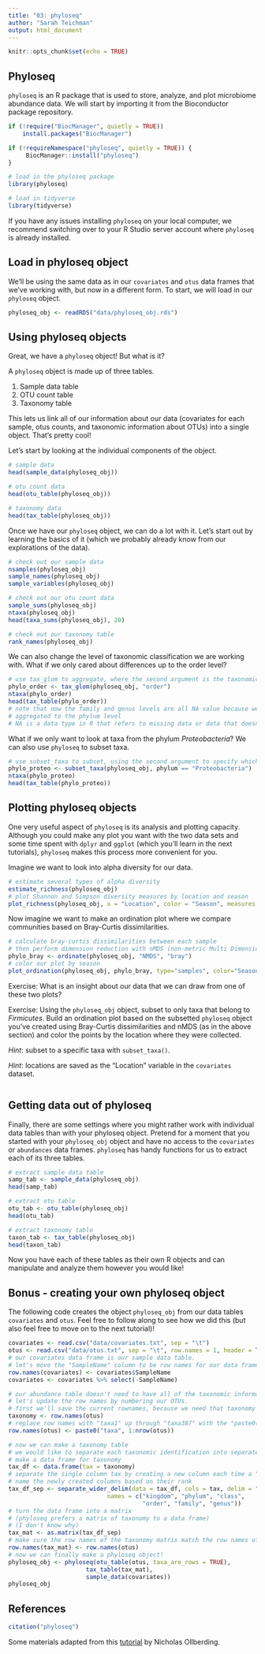 ```yaml
---
title: "03: phyloseq"
author: "Sarah Teichman"
output: html_document
---
```


```r
knitr::opts_chunk$set(echo = TRUE)
```

## Phyloseq

`phyloseq` is an R package that is used to store, analyze, and plot microbiome abundance data. We will start by importing it from the Bioconductor package repository. 

```r
if (!require("BiocManager", quietly = TRUE))
    install.packages("BiocManager")

if (!requireNamespace("phyloseq", quietly = TRUE)) {
     BiocManager::install("phyloseq")
}

# load in the phyloseq package
library(phyloseq)

# load in tidyverse
library(tidyverse)
```

If you have any issues installing `phyloseq` on your local computer, we recommend switching over to your R Studio server account where `phyloseq` is already installed.

## Load in phyloseq object 

We'll be using the same data as in our `covariates` and `otus` data frames that we've working with, but now in a different form. To start, we will load in our `phyloseq` object. 

```r
phyloseq_obj <- readRDS("data/phyloseq_obj.rds")
```

## Using phyloseq objects

Great, we have a `phyloseq` object! But what is it?

A `phyloseq` object is made up of three tables. 

1. Sample data table
2. OTU count table
3. Taxonomy table

This lets us link all of our information about our data (covariates for each sample, otus counts, and taxonomic information about OTUs) into a single object. That's pretty cool! 

Let's start by looking at the individual components of the object. 

```r
# sample data
head(sample_data(phyloseq_obj))

# otu count data 
head(otu_table(phyloseq_obj))

# taxonomy data 
head(tax_table(phyloseq_obj))
```

Once we have our `phyloseq` object, we can do a lot with it. Let's start out by learning the basics of it (which we probably already know from our explorations of the data). 

```r
# check out our sample data 
nsamples(phyloseq_obj)
sample_names(phyloseq_obj)
sample_variables(phyloseq_obj)

# check out our otu count data 
sample_sums(phyloseq_obj)
ntaxa(phyloseq_obj)
head(taxa_sums(phyloseq_obj), 20)

# check out our taxonomy table
rank_names(phyloseq_obj)
```

We can also change the level of taxonomic classification we are working with. What if we only cared about differences up to the order level? 

```r
# use tax_glom to aggregate, where the second argument is the taxonomic level to aggregate to 
phylo_order <- tax_glom(phyloseq_obj, "order")
ntaxa(phylo_order)
head(tax_table(phylo_order))
# note that now the family and genus levels are all NA value because we have 
# aggregated to the phylum level 
# NA is a data type in R that refers to missing data or data that doesn't exist
```

What if we only want to look at taxa from the phylum *Proteobacteria*? We can also use `phyloseq` to subset taxa. 

```r
# use subset_taxa to subset, using the second argument to specify which taxa you want at which taxonomic rank
phylo_proteo <- subset_taxa(phyloseq_obj, phylum == "Proteobacteria")
ntaxa(phylo_proteo)
head(tax_table(phylo_proteo))
```

## Plotting phyloseq objects

One very useful aspect of `phyloseq` is its analysis and plotting capacity. Although you could make any plot you want with the two data sets and some time spent with `dplyr` and `ggplot` (which you'll learn in the next tutorials), `phyloseq` makes this process more convenient for you. 

Imagine we want to look into alpha diversity for our data. 

```r
# estimate several types of alpha diversity 
estimate_richness(phyloseq_obj)
# plot Shannon and Simpson diversity measures by location and season
plot_richness(phyloseq_obj, x = "Location", color = "Season", measures = c("Shannon", "Simpson")) 
```

Now imagine we want to make an ordination plot where we compare communities based on Bray-Curtis dissimilarities. 

```r
# calculate bray-curtis dissimilarities between each sample 
# then perform dimension reduction with nMDS (non-metric Multi Dimensional Scaling)
phylo_bray <- ordinate(phyloseq_obj, "NMDS", "bray")
# color our plot by season 
plot_ordination(phyloseq_obj, phylo_bray, type="samples", color="Season") 
```

Exercise: What is an insight about our data that we can draw from one of these two plots?

Exercise: Using the `phyloseq_obj` object, subset to only taxa that belong to *Firmicutes*. Build an ordination plot based on the subsetted `phyloseq` object you've created using Bray-Curtis dissimilarities and nMDS (as in the above section) and color the points by the location where they were collected.

*Hint*: subset to a specific taxa with `subset_taxa()`. 

*Hint*: locations are saved as the "Location" variable in the `covariates` dataset.

```r

```

## Getting data out of phyloseq

Finally, there are some settings where you might rather work with individual data tables than with your phyloseq object. Pretend for a moment that you started with your `phyloseq_obj` object and have no access to the `covariates` or `abundances` data frames. `phyloseq` has handy functions for us to extract each of its three tables. 

```r
# extract sample data table
samp_tab <- sample_data(phyloseq_obj)
head(samp_tab)

# extract otu table
otu_tab <- otu_table(phyloseq_obj)
head(otu_tab)

# extract taxonomy table
taxon_tab <- tax_table(phyloseq_obj)
head(taxon_tab)
```

Now you have each of these tables as their own R objects and can manipulate and analyze them however you would like!

## Bonus - creating your own phyloseq object 

The following code creates the object `phyloseq_obj` from our data tables `covariates` and `otus`. Feel free to follow along to see how we did this (but also feel free to move on to the next tutorial)! 

```r
covariates <- read.csv("data/covariates.txt", sep = "\t")
otus <- read.csv("data/otus.txt", sep = "\t", row.names = 1, header = T)
# our covariates data frame is our sample data table. 
# let's move the "SampleName" column to be row names for our data frame
row.names(covariates) <- covariates$SampleName
covariates <- covariates %>% select(-SampleName)

# our abundance table doesn't need to have all of the taxonomic information. 
# let's update the row names by numbering our OTUs. 
# first we'll save the current rownames, because we need that taxonomy information later
taxonomy <- row.names(otus)
# replace row names with "taxa1" up through "taxa387" with the "paste0()" function
row.names(otus) <- paste0("taxa", 1:nrow(otus))

# now we can make a taxonomy table
# we would like to separate each taxonomic identification into separate columns for each hierarchical level 
# make a data frame for taxonomy 
tax_df <- data.frame(tax = taxonomy)
# separate the single column tax by creating a new column each time a ";" is seen
# name the newly created columns based on their rank 
tax_df_sep <- separate_wider_delim(data = tax_df, cols = tax, delim = ";",
                            names = c("kingdom", "phylum", "class",
                                      "order", "family", "genus"))
# turn the data frame into a matrix 
# (phyloseq prefers a matrix of taxonomy to a data frame)
# (I don't know why)
tax_mat <- as.matrix(tax_df_sep)
# make sure the row names of the taxonomy matrix match the row names of the OTU table 
row.names(tax_mat) <- row.names(otus)
# now we can finally make a phyloseq object! 
phyloseq_obj <- phyloseq(otu_table(otus, taxa_are_rows = TRUE), 
                      tax_table(tax_mat), 
                      sample_data(covariates))
phyloseq_obj
```

## References 

```r
citation("phyloseq")
```

Some materials adapted from this [tutorial](https://www.nicholas-ollberding.com/post/introduction-to-phyloseq/) by Nicholas Ollberding.